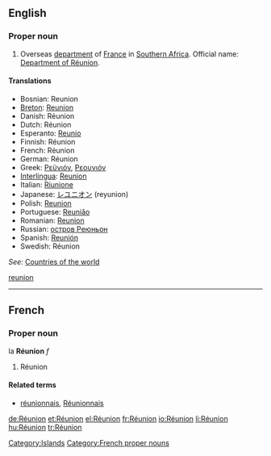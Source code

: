{{also|reunion|Reunion|réunion}}
==English==
{{wikipedia}}

===Proper noun===
{{en-proper noun}}

# Overseas [[department]] of [[France]] in [[Southern Africa]]. Official name: [[Department of Réunion]].

====Translations====
* Bosnian: Reunion {{m}}
* [[Breton]]: [[Reunion]]
* Danish: Réunion
* Dutch: Réunion
* Esperanto: [[Reunio]]
* Finnish: Réunion
* French: Réunion
* German: Réunion
* Greek: [[Ρεϋνιόν]], [[Ρεουνιόν]]
* [[Interlingua]]: [[Reunion]]
* Italian: [[Riunione]]
* Japanese: [[レユニオン]] (reyunion)
* Polish: [[Reunion]]
* Portuguese: [[Reunião]]
* Romanian: [[Reunion]] {{n}}
* Russian: [[остров Реюньон]]
* Spanish: [[Reunión]]
* Swedish: Réunion

''See'': [[Appendix:Countries of the world|Countries of the world]]

[[English words spelled with diacritics|reunion]]
[[Category:Islands]]

----

==French==

===Proper noun===
la '''Réunion''' ''f''

# Réunion

====Related terms====
* [[réunionnais]], [[Réunionnais]]

[[Category:French proper nouns]]

[[de:Réunion]]
[[et:Réunion]]
[[el:Réunion]]
[[fr:Réunion]]
[[io:Réunion]]
[[li:Réunion]]
[[hu:Réunion]]
[[tr:Réunion]]